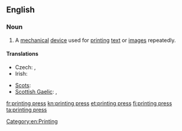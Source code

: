 ==English==
{{wikipedia}}
===Noun===
{{en-noun|sg=[[printing]] [[press]]|printing presses}}

# A [[mechanical]] [[device]] used for [[print]]ing [[text]] or [[image]]s repeatedly.

====Translations====
{{trans-top|machine for printing}}
* Czech: {{t-|cs|tiskárna|f}}, {{t-|cs|tiskový stroj|m}}
* Irish: {{t|ga|clóphreas|m}}
{{trans-mid}}
* [[Scots]]: {{tø|sco|prentin press|xs=Scots}}
* [[Scottish Gaelic]]: {{t-|gd|clò|m|xs=Scottish Gaelic}}, {{t-|gd|beart-chlò|f|xs=Scottish Gaelic}}
{{trans-bottom}}

[[Category:en:Printing]]

[[fr:printing press]]
[[kn:printing press]]
[[et:printing press]]
[[fi:printing press]]
[[ta:printing press]]